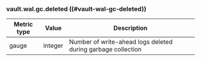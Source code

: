 ### vault.wal.gc.deleted ((#vault-wal-gc-deleted))

Metric type | Value   | Description
----------- | ------- | -----------
gauge       | integer | Number of write-ahead logs deleted during garbage collection